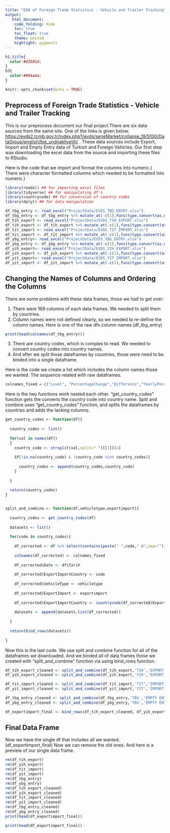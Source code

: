 ```yaml
---
title: "EDA of Foreign Trade Statistics - Vehicle and Trailer Tracking"
output:
   html_document:
    code_folding: hide
    toc: true
    toc_float: true
    theme: united
    highlight: pygments
---
```

```css
h1.title{
  color:#d3501d;
}
h3{
  color:#084a4a;
}
```
```r
knitr::opts_chunk$set(echo = TRUE)
```

## Preprocess of Foreign Trade Statistics - Vehicle and Trailer Tracking

This is our preprocess document our final project.There are six data sources from the same site. One of the links is given below. <https://evds2.tcmb.gov.tr/index.php?/evds/serieMarket/collapse_19/5100/DataGroup/english/bie_undnakliyetih/> . These data sources include Export, Import and Empty Entry data of Turkish and Foreign Vehicles. Our first step was downloading the excel data from the source and importing these files to RStudio.

Here is the code that we import and format the columns into numeric.( There were character formatted columns which needed to be formatted into numeric.)


```r

library(readxl) ## for importing excel files
library(tidyverse) ## for manipulating df's
library(countrycode) ## for conversion of country codes
library(dplyr) ## for data manipulation

df_tbg_entry <- read_excel("ProjectData/EVDS_TBG_ENTRY.xlsx")
df_tbg_entry <- df_tbg_entry %>% mutate_at(-c(1),funs(type.convert(as.numeric(.))))
df_tih_export <- read_excel("ProjectData/EVDS_TIH_EXPORT.xlsx")
df_tih_export <- df_tih_export %>% mutate_at(-c(1),funs(type.convert(as.numeric(.))))
df_tit_import <- read_excel("ProjectData/EVDS_TIT_IMPORT.xlsx") 
df_tit_import <- df_tit_import %>% mutate_at(-c(1),funs(type.convert(as.numeric(.))))
df_ybg_entry<- read_excel("ProjectData/EVDS_YBG_ENTRY.xlsx") 
df_ybg_entry <- df_ybg_entry %>% mutate_at(-c(1),funs(type.convert(as.numeric(.))))
df_yih_export<- read_excel("ProjectData/EVDS_YIH_EXPORT.xlsx") 
df_yih_export <- df_yih_export %>% mutate_at(-c(1),funs(type.convert(as.numeric(.))))
df_yit_import<- read_excel("ProjectData/EVDS_YIT_IMPORT.xlsx") 
df_yit_import <- df_yit_import %>% mutate_at(-c(1),funs(type.convert(as.numeric(.))))
```



## Changing the Names of Columns and Ordering the Columns

There are some problems with these data frames, those we had to get over:

1. There were 169 columns of each data frames. We needed to split them by countries.
2. Column names were not defined clearly, so we needed to re-define the column names. Here is one of the raw dfs column names (df_tbg_entry)

```r
print(head(colnames(df_tbg_entry)))
```


3. There are country codes, which is complex to read. We needed to convert country codes into country names.
4. And after we split those dataframes by countries, those were need to be binded into a single dataframe.

Here is the code we create a list which includes the column names those we wanted. The sequence related with raw dataframes.

```r
colnames_fixed = c("Level", "PercentageChange","Difference","YearlyPercentageChange","YearlyDifference","DtePreviousYearPercentageChange","DtePreviousYearPercentageDifference","MovingAverage","MovingSum")
```

Here is the two functions work nested each other. "get_country_codes" function gets the converts the country code into
country name. Split and combine uses "get_country_codes" function, and splits the dataframes by countries and adds the lacking columns. 


```r
get_country_codes <- function(df){    
  
  country_codes <- list() 
  
  for(val in names(df))   
  {
    country_code <- strsplit(val,split=" ")[[1]][4] 
    
    if(!is.na(country_code) & !country_code %in% country_codes){
      
      country_codes <- append(country_codes,country_code)
    }
    
  }
  
  return(country_codes)
}


split_and_combine <- function(df,vehicletype,exportimport){
  
  country_codes <- get_country_codes(df)
  
  datasets <- list()
  
  for(code in country_codes){
    
    df_corrected <- df %>% select(contains(paste(" ",code," A",sep="")))
    
    colnames(df_corrected) <- colnames_fixed
    
    df_corrected$Date <- df$Tarih
    
    df_corrected$ExportImportCountry <- code
    
    df_corrected$VehicleType <- vehicletype
    
    df_corrected$ExportImport <- exportimport
    
    df_corrected$ExportImportCountry <- countrycode(df_corrected$ExportImportCountry,origin = 'iso2c', destination = 'country.name',custom_match = c('CT'='Northern Cyprus','XK' = 'Kosovo','XS'='Serbia'))
    
    datasets <- append(datasets,list(df_corrected))
    
  }
  
  return(bind_rows(datasets))
  
}
```

Now this is the last code. We use split and combine function for all of the dataframes we downloaded. And we binded  all of data frames those we created with "split_and_combine" function via using bind_rows function.

```r
df_tih_export_cleaned <- split_and_combine(df_tih_export,'TIH','EXPORT')
df_yih_export_cleaned <- split_and_combine(df_yih_export,'YIH','EXPORT')

df_tit_import_cleaned <- split_and_combine(df_tit_import,'TIT','IMPORT')
df_yit_import_cleaned <- split_and_combine(df_yit_import,'YIT','IMPORT')

df_tbg_entry_cleaned <- split_and_combine(df_tbg_entry,'TBG','EMPTY ENTRY')
df_ybg_entry_cleaned <- split_and_combine(df_ybg_entry,'YBG','EMPTY ENTRY')

df_exportimport_final <- bind_rows(df_tih_export_cleaned, df_yih_export_cleaned,df_tit_import_cleaned,df_yit_import_cleaned,df_tbg_entry_cleaned,df_ybg_entry_cleaned)

```

## Final Data Frame

Now we have the single df that includes all we wanted. (df_exportimport_final) Now we can remove the old ones.
And here is a preview of our single data frame.

```r
rm(df_tih_export)
rm(df_yih_export)
rm(df_tit_import)
rm(df_yit_import)
rm(df_tbg_entry)
rm(df_ybg_entry)
rm(df_tih_export_cleaned)
rm(df_yih_export_cleaned)
rm(df_tit_import_cleaned)
rm(df_yit_import_cleaned)
rm(df_tbg_entry_cleaned)
rm(df_ybg_entry_cleaned)
print(head(df_exportimport_final))
```
```r
print(head(df_exportimport_final))
```



